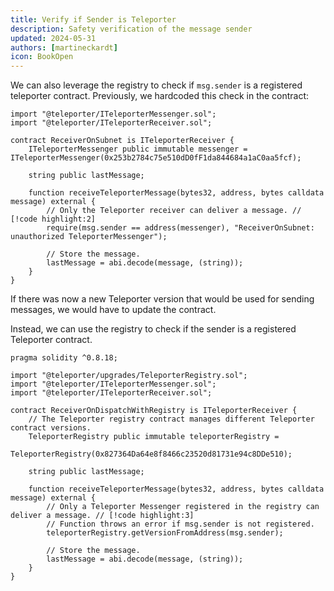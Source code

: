 ```yaml
---
title: Verify if Sender is Teleporter
description: Safety verification of the message sender
updated: 2024-05-31
authors: [martineckardt]
icon: BookOpen
---
```


We can also leverage the registry to check if `msg.sender` is a registered teleporter contract. Previously, we hardcoded this check in the contract:

```solidity
import "@teleporter/ITeleporterMessenger.sol";
import "@teleporter/ITeleporterReceiver.sol";

contract ReceiverOnSubnet is ITeleporterReceiver {
    ITeleporterMessenger public immutable messenger = ITeleporterMessenger(0x253b2784c75e510dD0fF1da844684a1aC0aa5fcf);

    string public lastMessage;

    function receiveTeleporterMessage(bytes32, address, bytes calldata message) external {
        // Only the Teleporter receiver can deliver a message. // [!code highlight:2]
        require(msg.sender == address(messenger), "ReceiverOnSubnet: unauthorized TeleporterMessenger");

        // Store the message.
        lastMessage = abi.decode(message, (string));
    }
}
```

If there was now a new Teleporter version that would be used for sending messages, we would have to update the contract.

Instead, we can use the registry to check if the sender is a registered Teleporter contract. 

```solidity
pragma solidity ^0.8.18;

import "@teleporter/upgrades/TeleporterRegistry.sol";
import "@teleporter/ITeleporterMessenger.sol";
import "@teleporter/ITeleporterReceiver.sol";

contract ReceiverOnDispatchWithRegistry is ITeleporterReceiver {
    // The Teleporter registry contract manages different Teleporter contract versions.
    TeleporterRegistry public immutable teleporterRegistry =
        TeleporterRegistry(0x827364Da64e8f8466c23520d81731e94c8DDe510);

    string public lastMessage;

    function receiveTeleporterMessage(bytes32, address, bytes calldata message) external {
        // Only a Teleporter Messenger registered in the registry can deliver a message. // [!code highlight:3]
        // Function throws an error if msg.sender is not registered.
        teleporterRegistry.getVersionFromAddress(msg.sender);

        // Store the message.
        lastMessage = abi.decode(message, (string));
    }
}
```
